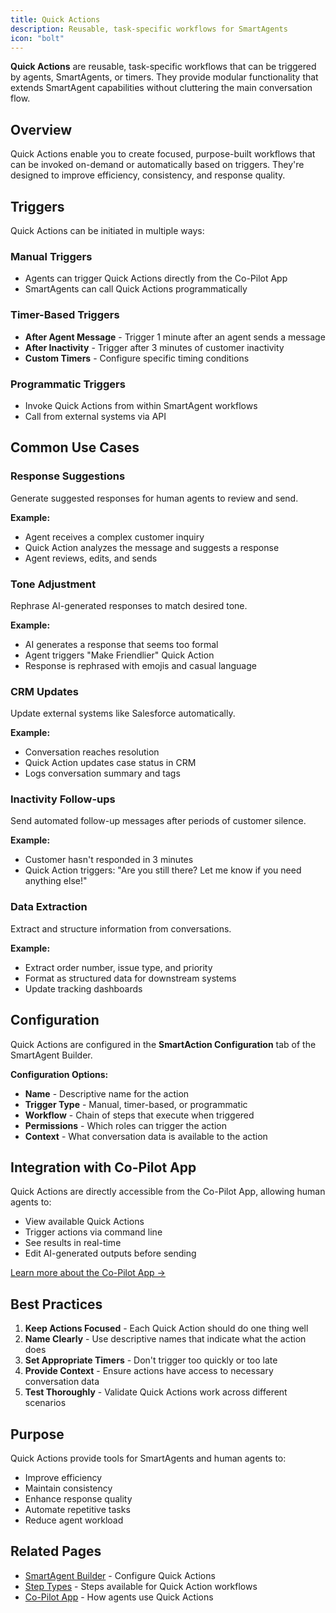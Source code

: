 ```yaml
---
title: Quick Actions
description: Reusable, task-specific workflows for SmartAgents
icon: "bolt"
---
```


**Quick Actions** are reusable, task-specific workflows that can be triggered by agents, SmartAgents, or timers. They provide modular functionality that extends SmartAgent capabilities without cluttering the main conversation flow.

## Overview

Quick Actions enable you to create focused, purpose-built workflows that can be invoked on-demand or automatically based on triggers. They're designed to improve efficiency, consistency, and response quality.

## Triggers

Quick Actions can be initiated in multiple ways:

### Manual Triggers
- Agents can trigger Quick Actions directly from the Co-Pilot App
- SmartAgents can call Quick Actions programmatically

### Timer-Based Triggers
- **After Agent Message** - Trigger 1 minute after an agent sends a message
- **After Inactivity** - Trigger after 3 minutes of customer inactivity
- **Custom Timers** - Configure specific timing conditions

### Programmatic Triggers
- Invoke Quick Actions from within SmartAgent workflows
- Call from external systems via API

## Common Use Cases

### Response Suggestions
Generate suggested responses for human agents to review and send.

**Example:**
- Agent receives a complex customer inquiry
- Quick Action analyzes the message and suggests a response
- Agent reviews, edits, and sends

### Tone Adjustment
Rephrase AI-generated responses to match desired tone.

**Example:**
- AI generates a response that seems too formal
- Agent triggers "Make Friendlier" Quick Action
- Response is rephrased with emojis and casual language

### CRM Updates
Update external systems like Salesforce automatically.

**Example:**
- Conversation reaches resolution
- Quick Action updates case status in CRM
- Logs conversation summary and tags

### Inactivity Follow-ups
Send automated follow-up messages after periods of customer silence.

**Example:**
- Customer hasn't responded in 3 minutes
- Quick Action triggers: "Are you still there? Let me know if you need anything else!"

### Data Extraction
Extract and structure information from conversations.

**Example:**
- Extract order number, issue type, and priority
- Format as structured data for downstream systems
- Update tracking dashboards

## Configuration

Quick Actions are configured in the **SmartAction Configuration** tab of the SmartAgent Builder.

**Configuration Options:**
- **Name** - Descriptive name for the action
- **Trigger Type** - Manual, timer-based, or programmatic
- **Workflow** - Chain of steps that execute when triggered
- **Permissions** - Which roles can trigger the action
- **Context** - What conversation data is available to the action

## Integration with Co-Pilot App

Quick Actions are directly accessible from the Co-Pilot App, allowing human agents to:

- View available Quick Actions
- Trigger actions via command line
- See results in real-time
- Edit AI-generated outputs before sending

[Learn more about the Co-Pilot App →](/platform/coPilot)

## Best Practices

1. **Keep Actions Focused** - Each Quick Action should do one thing well
2. **Name Clearly** - Use descriptive names that indicate what the action does
3. **Set Appropriate Timers** - Don't trigger too quickly or too late
4. **Provide Context** - Ensure actions have access to necessary conversation data
5. **Test Thoroughly** - Validate Quick Actions work across different scenarios

## Purpose

Quick Actions provide tools for SmartAgents and human agents to:
- Improve efficiency
- Maintain consistency
- Enhance response quality
- Automate repetitive tasks
- Reduce agent workload

## Related Pages

- [SmartAgent Builder](/platform/smartAgentBuilder) - Configure Quick Actions
- [Step Types](/platform/smartAgentSteps) - Steps available for Quick Action workflows
- [Co-Pilot App](/platform/coPilot) - How agents use Quick Actions
